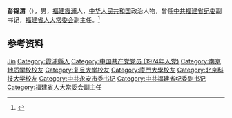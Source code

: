 '''彭锦清'''（{{bd|1956年|6月|}}），男，[[福建|福建]][[霞浦县|霞浦]]人，[[中华人民共和国|中华人民共和国]]政治人物，曾任[[中共福建省纪委|中共福建省纪委]]副书记，[[福建省人大常委会|福建省人大常委会]]副主任。<ref>{{Cite web|title=自强不息彭锦清|url=https://dxfh.seu.edu.cn/fa/29/c6639a64041/page.psp|accessdate=2020-08-03|work=东南大学校友总会南京地质学校分会}}</ref>

== 参考资料 ==
{{reflist}}

{{中国人物小作品}}

{{Authority control}}
{{DEFAULTSORT:Peng彭}}
[[Category:彭姓|Jin]]
[[Category:霞浦縣人|Category:霞浦縣人]]
[[Category:中国共产党党员_(1974年入党)|Category:中国共产党党员 (1974年入党)]]
[[Category:南京地质学校校友|Category:南京地质学校校友]]
[[Category:复旦大学校友|Category:复旦大学校友]]
[[Category:廈門大學校友|Category:廈門大學校友]]
[[Category:北京科技大学校友|Category:北京科技大学校友]]
[[Category:中共永安市委书记|Category:中共永安市委书记]]
[[Category:中共福建省纪委副书记|Category:中共福建省纪委副书记]]
[[Category:福建省人大常委会副主任|Category:福建省人大常委会副主任]]